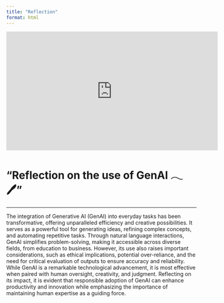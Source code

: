 ```yaml
---
title: "Reflection"
format: html
---
```


<iframe width="560" height="315" src="https://www.youtube.com/watch?v=6bPN0JyGfA4" frameborder="0" allowfullscreen></iframe>

<h1>“Reflection on the use of GenAI 𓂃🖊”</h1>
<hr>
The integration of Generative AI (GenAI) into everyday tasks has been transformative, offering unparalleled efficiency and creative possibilities. It serves as a powerful tool for generating ideas, refining complex concepts, and automating repetitive tasks. Through natural language interactions, GenAI simplifies problem-solving, making it accessible across diverse fields, from education to business. However, its use also raises important considerations, such as ethical implications, potential over-reliance, and the need for critical evaluation of outputs to ensure accuracy and reliability. While GenAI is a remarkable technological advancement, it is most effective when paired with human oversight, creativity, and judgment. Reflecting on its impact, it is evident that responsible adoption of GenAI can enhance productivity and innovation while emphasizing the importance of maintaining human expertise as a guiding force.